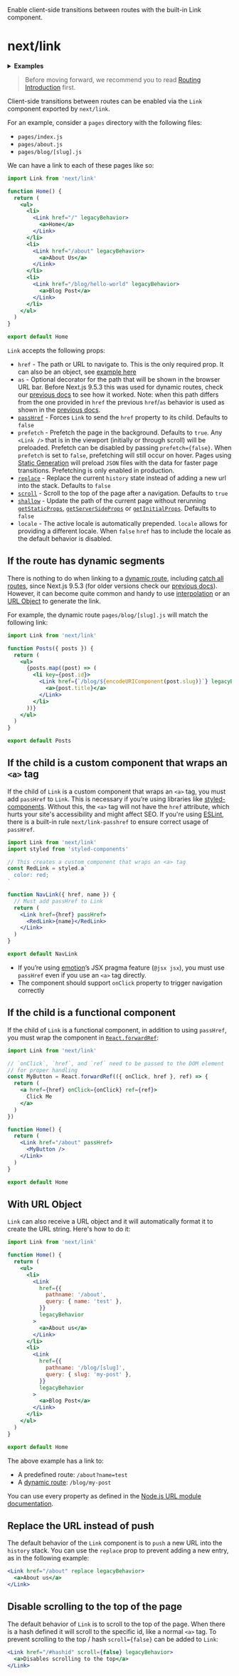 <PageMeta>
   Enable client-side transitions between routes with the built-in Link component.
</PageMeta>

# next/link

<details>
  <summary><b>Examples</b></summary>
  <ul>
    <li><a href="https://github.com/vercel/next.js/tree/canary/examples/hello-world">Hello World</a></li>
    <li><a href="https://github.com/vercel/next.js/tree/canary/examples/active-class-name">Active className on Link</a></li>
  </ul>
</details>

> Before moving forward, we recommend you to read [Routing Introduction](/docs/routing/introduction.md) first.

Client-side transitions between routes can be enabled via the `Link` component exported by `next/link`.

For an example, consider a `pages` directory with the following files:

- `pages/index.js`
- `pages/about.js`
- `pages/blog/[slug].js`

We can have a link to each of these pages like so:

```jsx
import Link from 'next/link'

function Home() {
  return (
    <ul>
      <li>
        <Link href="/" legacyBehavior>
          <a>Home</a>
        </Link>
      </li>
      <li>
        <Link href="/about" legacyBehavior>
          <a>About Us</a>
        </Link>
      </li>
      <li>
        <Link href="/blog/hello-world" legacyBehavior>
          <a>Blog Post</a>
        </Link>
      </li>
    </ul>
  )
}

export default Home
```

`Link` accepts the following props:

- `href` - The path or URL to navigate to. This is the only required prop. It can also be an object, see [example here](/docs/api-reference/next/link.md#with-url-object)
- `as` - Optional decorator for the path that will be shown in the browser URL bar. Before Next.js 9.5.3 this was used for dynamic routes, check our [previous docs](https://nextjs.org/docs/tag/v9.5.2/api-reference/next/link#dynamic-routes) to see how it worked. Note: when this path differs from the one provided in `href` the previous `href`/`as` behavior is used as shown in the [previous docs](https://nextjs.org/docs/tag/v9.5.2/api-reference/next/link#dynamic-routes).
- [`passHref`](#if-the-child-is-a-custom-component-that-wraps-an-a-tag) - Forces `Link` to send the `href` property to its child. Defaults to `false`
- `prefetch` - Prefetch the page in the background. Defaults to `true`. Any `<Link />` that is in the viewport (initially or through scroll) will be preloaded. Prefetch can be disabled by passing `prefetch={false}`. When `prefetch` is set to `false`, prefetching will still occur on hover. Pages using [Static Generation](/docs/basic-features/data-fetching/get-static-props.md) will preload `JSON` files with the data for faster page transitions. Prefetching is only enabled in production.
- [`replace`](#replace-the-url-instead-of-push) - Replace the current `history` state instead of adding a new url into the stack. Defaults to `false`
- [`scroll`](#disable-scrolling-to-the-top-of-the-page) - Scroll to the top of the page after a navigation. Defaults to `true`
- [`shallow`](/docs/routing/shallow-routing.md) - Update the path of the current page without rerunning [`getStaticProps`](/docs/basic-features/data-fetching/get-static-props.md), [`getServerSideProps`](/docs/basic-features/data-fetching/get-server-side-props.md) or [`getInitialProps`](/docs/api-reference/data-fetching/get-initial-props.md). Defaults to `false`
- `locale` - The active locale is automatically prepended. `locale` allows for providing a different locale. When `false` `href` has to include the locale as the default behavior is disabled.

## If the route has dynamic segments

There is nothing to do when linking to a [dynamic route](/docs/routing/dynamic-routes.md), including [catch all routes](/docs/routing/dynamic-routes.md#catch-all-routes), since Next.js 9.5.3 (for older versions check our [previous docs](https://nextjs.org/docs/tag/v9.5.2/api-reference/next/link#dynamic-routes)). However, it can become quite common and handy to use [interpolation](/docs/routing/introduction.md#linking-to-dynamic-paths) or an [URL Object](#with-url-object) to generate the link.

For example, the dynamic route `pages/blog/[slug].js` will match the following link:

```jsx
import Link from 'next/link'

function Posts({ posts }) {
  return (
    <ul>
      {posts.map((post) => (
        <li key={post.id}>
          <Link href={`/blog/${encodeURIComponent(post.slug)}`} legacyBehavior>
            <a>{post.title}</a>
          </Link>
        </li>
      ))}
    </ul>
  )
}

export default Posts
```

## If the child is a custom component that wraps an `<a>` tag

If the child of `Link` is a custom component that wraps an `<a>` tag, you must add `passHref` to `Link`. This is necessary if you’re using libraries like [styled-components](https://styled-components.com/). Without this, the `<a>` tag will not have the `href` attribute, which hurts your site's accessibility and might affect SEO. If you're using [ESLint](/docs/basic-features/eslint.md#eslint-plugin), there is a built-in rule `next/link-passhref` to ensure correct usage of `passHref`.

```jsx
import Link from 'next/link'
import styled from 'styled-components'

// This creates a custom component that wraps an <a> tag
const RedLink = styled.a`
  color: red;
`

function NavLink({ href, name }) {
  // Must add passHref to Link
  return (
    <Link href={href} passHref>
      <RedLink>{name}</RedLink>
    </Link>
  )
}

export default NavLink
```

- If you’re using [emotion](https://emotion.sh/)’s JSX pragma feature (`@jsx jsx`), you must use `passHref` even if you use an `<a>` tag directly.
- The component should support `onClick` property to trigger navigation correctly

## If the child is a functional component

If the child of `Link` is a functional component, in addition to using `passHref`, you must wrap the component in [`React.forwardRef`](https://reactjs.org/docs/react-api.html#reactforwardref):

```jsx
import Link from 'next/link'

// `onClick`, `href`, and `ref` need to be passed to the DOM element
// for proper handling
const MyButton = React.forwardRef(({ onClick, href }, ref) => {
  return (
    <a href={href} onClick={onClick} ref={ref}>
      Click Me
    </a>
  )
})

function Home() {
  return (
    <Link href="/about" passHref>
      <MyButton />
    </Link>
  )
}

export default Home
```

## With URL Object

`Link` can also receive a URL object and it will automatically format it to create the URL string. Here's how to do it:

```jsx
import Link from 'next/link'

function Home() {
  return (
    <ul>
      <li>
        <Link
          href={{
            pathname: '/about',
            query: { name: 'test' },
          }}
          legacyBehavior
        >
          <a>About us</a>
        </Link>
      </li>
      <li>
        <Link
          href={{
            pathname: '/blog/[slug]',
            query: { slug: 'my-post' },
          }}
          legacyBehavior
        >
          <a>Blog Post</a>
        </Link>
      </li>
    </ul>
  )
}

export default Home
```

The above example has a link to:

- A predefined route: `/about?name=test`
- A [dynamic route](/docs/routing/dynamic-routes.md): `/blog/my-post`

You can use every property as defined in the [Node.js URL module documentation](https://nodejs.org/api/url.html#url_url_strings_and_url_objects).

## Replace the URL instead of push

The default behavior of the `Link` component is to `push` a new URL into the `history` stack. You can use the `replace` prop to prevent adding a new entry, as in the following example:

```jsx
<Link href="/about" replace legacyBehavior>
  <a>About us</a>
</Link>
```

## Disable scrolling to the top of the page

The default behavior of `Link` is to scroll to the top of the page. When there is a hash defined it will scroll to the specific id, like a normal `<a>` tag. To prevent scrolling to the top / hash `scroll={false}` can be added to `Link`:

```jsx
<Link href="/#hashid" scroll={false} legacyBehavior>
  <a>Disables scrolling to the top</a>
</Link>
```

